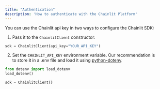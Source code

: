 ```yaml
---
title: "Authentication"
description: 'How to authenticate with the Chainlit Platform'
---
```


You can use the Chainlit api key in two ways to configure the Chainlit SDK:

1. Pass it to the `ChainlitClient` constructor:

```python
sdk = ChainlitClient(api_key="YOUR_API_KEY")
```

2. Set the `CHAINLIT_API_KEY` environment variable. Our recommendation is to store it in a .env file and load it using [python-dotenv](https://pypi.org/project/python-dotenv/).

```python
from dotenv import load_dotenv
load_dotenv()

sdk = ChainlitClient()
```